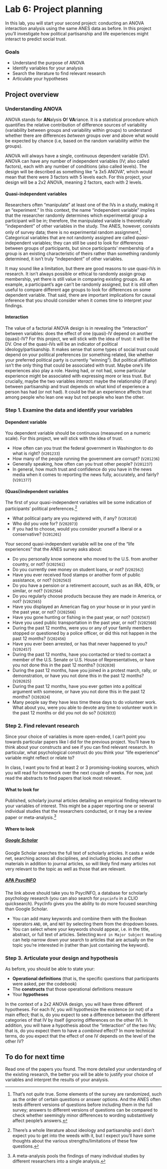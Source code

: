 # Lab 6: Project planning {.unnumbered}

In this lab, you will start your second project: conducting an ANOVA interaction analysis using the same ANES data as before. In this project you'll investigate how political partisanship and life experiences might interact to predict social trust.


### Goals

- Understand the purpose of ANOVA
- Identify variables for your analysis
- Search the literature to find relevant research
- Articulate your hypotheses


## Project overview

### Understanding ANOVA

ANOVA stands for <b>AN</b>alysis <b>O</b>f <b>VA</b>riance. It is a statistical procedure which quantifies the relative contribution of difference sources of variability (variability between groups and variability within groups) to understand whether there are differences *between* groups over and above what would be expected by chance (i.e, based on the random variability *within* the groups).

ANOVA will always have a single, continuous dependent variable (DV). ANOVA can have any number of independent variables (IV; also called factors), each with any number of conditions (also called levels). The design will be described as something like "a 3x5 ANOVA", which would mean that there were 3 factors with 5 levels each. For this project, your design will be a 2x2 ANOVA, meaning 2 factors, each with 2 levels.

#### Quasi-independent variables

Researchers often "manipulate" at least one of the IVs in a study, making it an "experiment." In this context, the name "independent variable" implies that the researcher randomly determines which experimental group a participant will be in; therefore, the manipulated variable is theoretically "independent" of other variables in the study. The ANES, however, consists only of survey data; there is no experimental random assignment.[^random-note] Categorical variables that are not randomly assigned are called *quasi*-independent variables; they can still be used to look for differences between groups of participants, but since participants' membership of a group is an existing characteristic of theirs rather than something randomly determined, it isn't truly "independent" of other variables.

It may sound like a limitation, but there are good reasons to use quasi-IVs in research. It isn't always possible or ethical to randomly assign group membership, yet there is still value in comparing existing groups. As an example, a participant's age can't be randomly assigned, but it is still often useful to compare different age groups to look for differences on some dependent variable. That said, there are important implications for causal inference that you should consider when it comes time to interpret your findings.

#### Interaction

The value of a factorial ANOVA design is in revealing the "interaction" between variables: does the effect of one (quasi)-IV depend on another (quasi)-IV? For this project, we will stick with the idea of trust: it will be the DV. One of the quasi-IVs will be an indicator of political ideology/partisanship. It makes sense that some types of social trust could depend on your political preferences (or something related, like whether your preferred political party is currently "winning"). But political affiliation isn't the only thing that could be associated with trust. Maybe one's life experiences also play a role. Having had, or not had, some particular experience might be associated with expressing more or less trust. But crucially, maybe the two variables *interact*: maybe the relationship (if any) between partisanship and trust depends on what kind of experience a person has had (or not had). It could be that an experience affects trust among people who lean one way but not people who lean the other.


### Step 1. Examine the data and identify your variables

#### Dependent variable

You dependent variable should be continuous (measured on a numeric scale). For this project, we will stick with the idea of trust. 

- How often can you trust the federal government in Washington to do what is right? (`V201233`)
- How many of the people running the government are corrupt? (`V201236`)
- Generally speaking, how often can you trust other people? (`V201237`)
- In general, how much trust and confidence do you have in the news media when it comes to reporting the news fully, accurately, and fairly? (`V201377`)

#### (Quasi)independent variables

The first of your quasi-independent variables will be some indication of participants' political preferences.^[There's a whole literature about ideology and partisanship and I don't expect you to get into the weeds with it, but I expect you'll have some thoughts about the various strengths/limitations of these few questions.]

- What political party are you registered with, if any? (`V201018`)
- Who did you vote for? (`V202073`)
- If you had to choose, would you consider yourself a liberal or a conservative? (`V201201`)

<!-- - Racial identity -->
<!-- - Gender identity -->
<!-- - Partisanship (stated; vote) -->
<!-- - Income -->
<!-- - Age -->
<!-- - Media -->
<!-- - Personal (in)security -->

Your second quasi-independent variable will be one of the "life experiences" that the ANES survey asks about:

  - Do you personally know someone who moved to the U.S. from another country, or not? (`V202561`)
  - Do you currently owe money on student loans, or not? (`V202562`)
  - Have you ever received food stamps or another form of public assistance, or not? (`V202563`)
  - Do you have a pension or a retirement account, such as an IRA, 401k, or similar, or not? (`V202564`)
  - Do you regularly choose products because they are made in America, or not? (`V202565`)
  - Have you displayed an American flag on your house or in your yard in the past year, or not? (`V202566`)
  - Have you gone hunting or fishing in the past year, or not? (`V202567`)
  - Have you used public transportation in the past year, or not? (`V202568`)
  - During the past 12 months, were you or any of your family members stopped or questioned by a police officer, or did this not happen in the past 12 months? (`V202456`)
  - Have you ever been arrested, or has that never happened to you? (`V202457`)
  - During the past 12 months, have you contacted or tried to contact a member of the U.S. Senate or U.S. House of Representatives, or have you not done this in the past 12 months? (`V202030`)
  - During the past 12 months, have you joined in a protest march, rally, or demonstration, or have you not done this in the past 12 months? (`V202025`)
  - During the past 12 months, have you ever gotten into a political argument with someone, or have you not done this in the past 12 months? (`V202024`) 
  - Many people say they have less time these days to do volunteer work. What about you, were you able to devote any time to volunteer work in the past 12 months or did you not do so? (`V202033`)
  <!-- - Have you ever been bitten by a shark, or not? (`V202569`) -->


### Step 2. Find relevant research

Since your choice of variables is more open-ended, I can't point you towards particular papers like I did for the previous project. You'll have to think about your constructs and see if you can find relevant research. In particular, what psychological construct do you think your "life experience" variable might reflect or relate to?

In class, I want you to find at least 2 or 3 promising-looking sources, which you will read for homework over the next couple of weeks. For now, just read the abstracts to find papers that look most relevant.

#### What to look for

Published, scholarly journal articles detailing an empirical finding relevant to your variables of interest. This might be a paper reporting one or several individual studies that the researchers conducted, or it may be a review paper or meta-analysis.^[A meta-analysis pools the findings of many individual studies by different researchers into a single analysis.]

#### Where to look

##### [Google Scholar](https://scholar.google.com)

Google Scholar searches the full text of scholarly articles. It casts a wide net, searching across all disciplines, and including books and other materials in addition to journal articles, so will likely find many articles not very relevant to the topic as well as those that are relevant.

##### [APA PsycINFO](https://resolver.library.columbia.edu/ALD2284)

The link above should take you to PsycINFO, a database for scholarly psychology research (you can also search for `psycinfo` in a CLIO quicksearch). PsycInfo gives you the ability to do more focused searching than Google Scholar.

-   You can add many keywords and combine them with the Boolean operators `AND`, `OR`, and `NOT` by selecting them from the dropdown boxes.
-   You can select where your keywords should appear, i.e. in the title, abstract, or full text of articles. Selecting `Word in Major Subject Heading` can help narrow down your search to articles that are actually on the topic you're interested in (rather than just containing the keyword).



### Step 3. Articulate your design and hypothesis

As before, you should be able to state your:

- __Operational definitions__ (that is, the specific questions that participants were asked, per the codebook)
- The __constructs__ that those operational definitions measure
- Your __hypotheses__

In the context of a 2x2 ANOVA design, you will have three different hypotheses. For each IV, you will hypothesize the existence (or not) of a main effect; that is, do you expect to see a difference between the different categories of that IV by itself (ignoring differences on the other IV). In addition, you will have a hypothesis about the "interaction" of the two IVs; that is, do you expect them to have a *combined* effect? In more technical terms, do you expect that the effect of one IV depends on the level of the other IV?

## To do for next time

Read one of the papers you found. The more detailed your understanding of the existing research, the better you will be able to justify your choice of variables and interpret the results of your analysis.

[^random-note]: That's not *quite* true. Some elements of the survey are randomized, such as the order of certain questions or answer options. And the ANES often tests different versions of questions before including them in the full survey; answers to different versions of questions can be compared to check whether seemingly minor differences to wording substantively affect people's answers.
